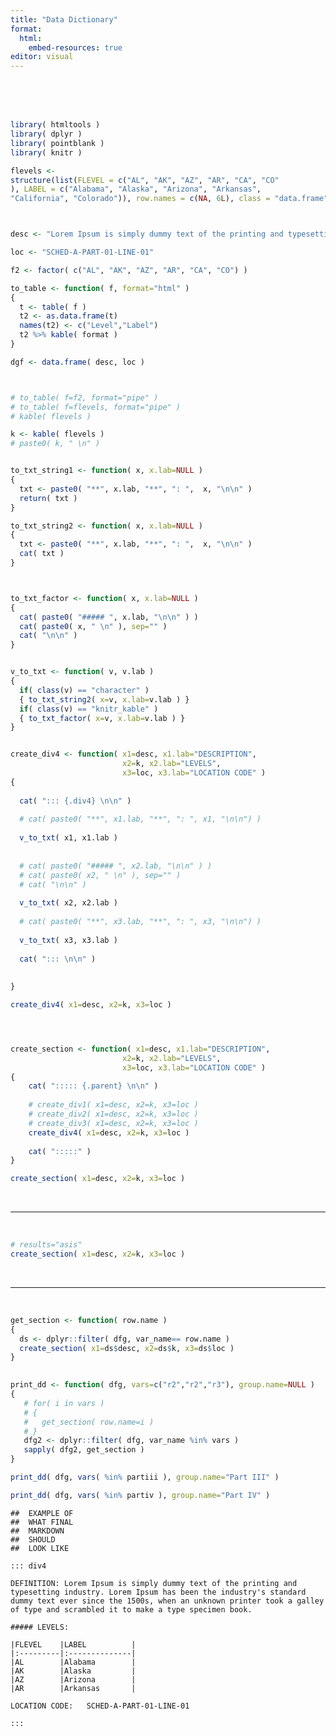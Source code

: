 ```yaml
---
title: "Data Dictionary"
format:
  html:
    embed-resources: true
editor: visual
---
```


<br><br><br>

```r
library( htmltools )
library( dplyr )
library( pointblank )
library( knitr )
```





```r
flevels <- 
structure(list(FLEVEL = c("AL", "AK", "AZ", "AR", "CA", "CO"
), LABEL = c("Alabama", "Alaska", "Arizona", "Arkansas", 
"California", "Colorado")), row.names = c(NA, 6L), class = "data.frame")



desc <- "Lorem Ipsum is simply dummy text of the printing and typesetting industry. Lorem Ipsum has been the industry's standard dummy text ever since the 1500s, when an unknown printer took a galley of type and scrambled it to make a type specimen book."

loc <- "SCHED-A-PART-01-LINE-01"

f2 <- factor( c("AL", "AK", "AZ", "AR", "CA", "CO") )

to_table <- function( f, format="html" )
{
  t <- table( f )
  t2 <- as.data.frame(t)
  names(t2) <- c("Level","Label")
  t2 %>% kable( format )
}

dgf <- data.frame( desc, loc )



# to_table( f=f2, format="pipe" )
# to_table( f=flevels, format="pipe" )
# kable( flevels )

k <- kable( flevels )
# paste0( k, " \n" )


to_txt_string1 <- function( x, x.lab=NULL )
{
  txt <- paste0( "**", x.lab, "**", ": ",  x, "\n\n" )
  return( txt )
}

to_txt_string2 <- function( x, x.lab=NULL )
{
  txt <- paste0( "**", x.lab, "**", ": ",  x, "\n\n" )
  cat( txt )
}



to_txt_factor <- function( x, x.lab=NULL )
{
  cat( paste0( "##### ", x.lab, "\n\n" ) )
  cat( paste0( x, " \n" ), sep="" )
  cat( "\n\n" )
}


v_to_txt <- function( v, v.lab )
{
  if( class(v) == "character" )
  { to_txt_string2( x=v, x.lab=v.lab ) }
  if( class(v) == "knitr_kable" )
  { to_txt_factor( x=v, x.lab=v.lab ) }
}


create_div4 <- function( x1=desc, x1.lab="DESCRIPTION", 
                         x2=k, x2.lab="LEVELS", 
                         x3=loc, x3.lab="LOCATION CODE" )
{
  
  cat( "::: {.div4} \n\n" )
  
  # cat( paste0( "**", x1.lab, "**", ": ", x1, "\n\n") )
  
  v_to_txt( x1, x1.lab )
  
  
  # cat( paste0( "##### ", x2.lab, "\n\n" ) )
  # cat( paste0( x2, " \n" ), sep="" )
  # cat( "\n\n" )
  
  v_to_txt( x2, x2.lab )
  
  # cat( paste0( "**", x3.lab, "**", ": ", x3, "\n\n") )
  
  v_to_txt( x3, x3.lab )
  
  cat( "::: \n\n" )
  
  
}

create_div4( x1=desc, x2=k, x3=loc )




create_section <- function( x1=desc, x1.lab="DESCRIPTION", 
                         x2=k, x2.lab="LEVELS", 
                         x3=loc, x3.lab="LOCATION CODE" )
{
    cat( "::::: {.parent} \n\n" )
  
    # create_div1( x1=desc, x2=k, x3=loc )
    # create_div2( x1=desc, x2=k, x3=loc )
    # create_div3( x1=desc, x2=k, x3=loc )
    create_div4( x1=desc, x2=k, x3=loc )
    
    cat( ":::::" )
}

create_section( x1=desc, x2=k, x3=loc )

```


<br> 
<hr>
<br>


```r
# results="asis"
create_section( x1=desc, x2=k, x3=loc )
```



<br> 
<hr>
<br>


```r

get_section <- function( row.name )
{
  ds <- dplyr::filter( dfg, var_name== row.name )
  create_section( x1=ds$desc, x2=ds$k, x3=ds$loc )
}

  
print_dd <- function( dfg, vars=c("r2","r2","r3"), group.name=NULL )
{
   # for( i in vars )
   # {
   #   get_section( row.name=i )
   # }
   dfg2 <- dplyr::filter( dfg, var_name %in% vars )
   sapply( dfg2, get_section )
}
```



```r
print_dd( dfg, vars( %in% partiii ), group.name="Part III" )

print_dd( dfg, vars( %in% partiv ), group.name="Part IV" )
```



```
##  EXAMPLE OF 
##  WHAT FINAL
##  MARKDOWN
##  SHOULD 
##  LOOK LIKE

::: div4

DEFINITION: Lorem Ipsum is simply dummy text of the printing and typesetting industry. Lorem Ipsum has been the industry's standard dummy text ever since the 1500s, when an unknown printer took a galley of type and scrambled it to make a type specimen book.

##### LEVELS:

|FLEVEL    |LABEL          |
|:---------|:--------------|
|AL        |Alabama        |
|AK        |Alaska         |
|AZ        |Arizona        |
|AR        |Arkansas       |

LOCATION CODE:   SCHED-A-PART-01-LINE-01

:::

```






<link href='https://fonts.googleapis.com/css?family=Fira Code' rel='stylesheet'> <link rel="stylesheet" type="text/css" href="//fonts.googleapis.com/css?family=Anonymous+Pro" />

```{=html}
<style>

@import url('https://fonts.cdnfonts.com/css/aharoni');

.parent {
    display: grid;
    grid-template-columns: repeat(3, 1fr);
    grid-template-rows: auto;
    grid-column-gap: 5px;
    grid-row-gap: 5px;
    grid-template-areas:
      "a b b"
      "c d d"
      ". e e" ;
}

.div1 {
    grid-area: a;
    padding-left: 5px;
}

.div2 { 
    grid-area: b;
    padding-left: 5px;
}

.div3 { 
    grid-area: c;
    padding-left: 5px;
}

.div4 { 
    grid-area: d;
    padding-left: 5px;
}

.div1 p { 
    font-family:"Calibri", sans-serif;
    color: orange;
    font-size: 1em;
}

.div2 p { 
    font-family:"Calibri", sans-serif;
    color: orange;
    font-size: 1em;
}

.div3 table { width: 100%; }

.div3 td { 
    font-family:"Calibri", sans-serif;
    font-size: 1em;
}

.div4 table { width: 100%; }

.div4 td { 
    font-family:"Calibri", sans-serif;
    font-size: 1em;
}

h2 { 
    font-family:"Calibri", sans-serif;
    font-size: 2em;
    background-color: gray;
    color: white;
}

.table>tbody {
    border-top: none;
}

.table>:not(caption)>*>* {
    padding: 0rem 0rem;
}

tbody, tfoot, tr, td, th {
    border-color: inherit;
    border-style: none; 
    border-width: 0;
}

#pb_agent .gt_table {
    border-top-width: 0px; 
    /* border-top-color: #A8A8A8; */
}  

#pb_agent .gt_title {
    font-size: 1.3em !important;
}

#pb_agent .gt_left { color: black !important; }

</style>
```
